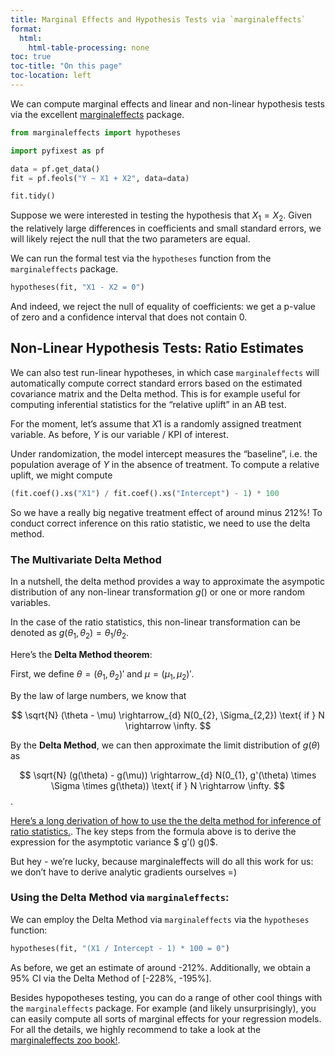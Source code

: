 ```yaml
---
title: Marginal Effects and Hypothesis Tests via `marginaleffects`
format:
  html:
    html-table-processing: none
toc: true
toc-title: "On this page"
toc-location: left
---
```


We can compute marginal effects and linear and non-linear hypothesis tests via the excellent [marginaleffects](https://github.com/vincentarelbundock/pymarginaleffects) package.


```python
from marginaleffects import hypotheses

import pyfixest as pf

data = pf.get_data()
fit = pf.feols("Y ~ X1 + X2", data=data)

fit.tidy()
```


Suppose we were interested in testing the hypothesis that $X_{1} = X_{2}$. Given the relatively large differences in coefficients and
small standard errors, we will likely reject the null that the two parameters are equal.

We can run the formal test via the `hypotheses` function from the `marginaleffects` package.


```python
hypotheses(fit, "X1 - X2 = 0")
```


And indeed, we reject the null of equality of coefficients: we get a p-value of zero and a confidence interval that does not contain 0.

## Non-Linear Hypothesis Tests: Ratio Estimates

We can also test run-linear hypotheses, in which case `marginaleffects` will automatically compute correct standard errors
based on the estimated covariance matrix and the Delta method. This is for example useful for computing inferential
statistics for the "relative uplift" in an AB test.

For the moment, let's assume that $X1$ is a randomly assigned treatment variable. As before, $Y$ is our variable / KPI of interest.

Under randomization, the model intercept measures the "baseline", i.e. the population average of $Y$ in the absence of treatment. To compute a relative uplift, we might compute


```python
(fit.coef().xs("X1") / fit.coef().xs("Intercept") - 1) * 100
```


So we have a really big negative treatment effect of around minus 212%! To conduct correct inference on this
ratio statistic, we need to use the delta method.


### The Multivariate Delta Method

In a nutshell, the delta method provides a way to approximate the asympotic distribution of any non-linear transformation $g()$ or one or more random variables.

In the case of the ratio statistics, this non-linear transformation can be denoted as $g(\theta_{1}, \theta_{2}) = \theta_{1} / \theta_{2}$.

Here's the **Delta Method theorem**:

First, we define $\theta = (\theta_{1}, \theta_{2})'$ and $\mu = (\mu_{1}, \mu_{2})'$.

By the law of large numbers, we know that

$$
\sqrt{N} (\theta - \mu) \rightarrow_{d} N(0_{2}, \Sigma_{2,2}) \text{ if } N \rightarrow \infty.
$$

By the **Delta Method**, we can then approximate the limit distribution of $g(\theta)$ as


$$
\sqrt{N}  (g(\theta) - g(\mu)) \rightarrow_{d} N(0_{1}, g'(\theta) \times \Sigma \times g(\theta)) \text{ if } N \rightarrow \infty.
$$.

[Here's a long derivation of how to use the the delta method for inference of ratio statistics.](https://stats.stackexchange.com/questions/291594/estimation-of-population-ratio-using-delta-method). The key steps from the formula above is to derive the expression for the asymptotic variance $ g'(\theta) \times \Sigma \times g(\theta)$.

But hey - we're lucky, because marginaleffects will do all this work for us: we don't have to derive analytic gradients ourselves =)

### Using the Delta Method via `marginaleffects`:

We can employ the Delta Method via `marginaleffects` via the `hypotheses` function:


```python
hypotheses(fit, "(X1 / Intercept - 1) * 100 = 0")
```

As before, we get an estimate of around -212%. Additionally, we obtain a 95% CI via the Delta Method of [-228%, -195%].

Besides hypopotheses testing, you can do a range of other cool things with the `marginaleffects` package.
For example (and likely unsurprisingly), you can easily compute all sorts of marginal effects for your regression models.
For all the details, we highly recommend to take a look
at the [marginaleffects zoo book!](https://marginaleffects.com/index.html).
